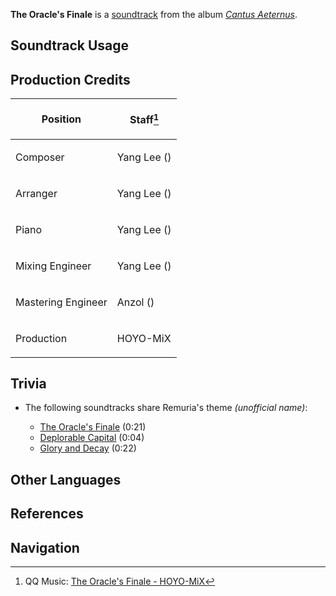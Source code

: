 {{Soundtrack Infobox
|image          = Cantus Aeternus.png
|album          = Cantus Aeternus
|disc           = 2
|number         = 18
|featured       =
|featured2      =
|featured3      =
|featured_disc  =
|featured_disc2 =
|featured_disc3 =
|youtube_id     = 3lQUjK0qEz4
|spotify_id     = 3CtDfqRCuSx1DckQVeT7Jz
|previous       = Submerged Trumpet
|next           = Deplorable Capital
}}
'''The Oracle's Finale''' is a [[soundtrack]] from the album ''[[Cantus Aeternus]]''.

==Soundtrack Usage==
{{Soundtrack Usage
|location          = Domus Aurea
|quest             = 
|domain            = 
|eventgameplay     = 
|special_displayed = 
|special           = 
|teapot            = 
|mediaoriginal     =
}}
<!--
==Other Arrangements==
{{Files by Category Gallery|Media Using an Unreleased Arrangement of {{subst:#titleparts:{{subst:PAGENAME}}}} Soundtrack}}
-->
==Production Credits==
{| class="wikitable sortable"
|-
! Position
! Staff<ref>QQ Music: [https://y.qq.com/n/ryqq/songDetail/004UWI2I49bFFk {{zh|谕定的终幕}} The Oracle's Finale - HOYO-MiX]</ref>
|-
! Composer
| Yang Lee ({{zh|李洋}})
|-
! Arranger
| Yang Lee ({{zh|李洋}})
|-
! Piano
| Yang Lee ({{zh|李洋}})
|-
! Mixing Engineer
| Yang Lee ({{zh|李洋}})
|-
! Mastering Engineer
| Anzol ({{zh|鸦雀有声}})
|-
! Production
| HOYO-MiX
|}

==Trivia==
* <section begin="RemuriaTheme" />The following soundtracks share Remuria's theme ''(unofficial name)'':
** [[The Oracle's Finale]] (0:21)
** [[Deplorable Capital]] (0:04)
** [[Glory and Decay]] (0:22)<section end="RemuriaTheme" />

==Other Languages==
{{Other Languages
|default_hidden = 1
|en       = The Oracle's Finale
|zhs      = 谕定的终幕
|zhs_rm   = Yùdìng de Zhōngmù
|zht      = 諭定的終幕
|zht_rm   = Yùdìng de Zhōngmù
|zh_tl    = Ordained Finale
|ja       = 定めのフィナーレ
|ja_rm    = Sadame no finaare
|ja_tl    = Appointed Finale
}}

==References==
{{Reflist}}

==Navigation==
{{Soundtrack Navbox|Cantus Aeternus}}